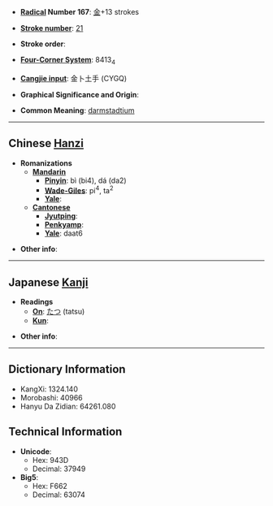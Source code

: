 * '''[[Wiktionary:Chinese radical index| Radical]] Number 167''': [[Wiktionary:Chinese radical index 金|金]]+13 strokes

* '''[[Wiktionary:Chinese total strokes index|Stroke number]]''': [[Wiktionary:Chinese total strokes index 21|21]]

* '''Stroke order''': 

* '''[[Wiktionary:Chinese four corner index|Four-Corner System]]''': 8413<sub>4</sub>

* '''[[Wiktionary:Chinese Cangjie index|Cangjie input]]''': 金卜土手 (CYGQ)

* '''Graphical Significance and Origin''': 

* '''Common Meaning''': [[darmstadtium]]

----

== Chinese [[Hanzi]] ==

* '''Romanizations'''
** '''[[Mandarin]]'''
*** '''[[Pinyin]]''': bì (bi4), dá (da2)
*** '''[[Wade-Giles]]''': pi<sup>4</sup>, ta<sup>2</sup>
*** '''[[Yale]]''': 
** '''[[Cantonese]]'''
*** '''[[Jyutping]]''':
*** '''[[Penkyamp]]''': 
*** '''[[Yale]]''': daat6

* '''Other info''': 

----

== Japanese [[Kanji]] ==

* '''Readings'''
** '''[[On]]''': [[たつ]] (tatsu)
** '''[[Kun]]''': 

* '''Other info''':  

----

== Dictionary Information ==

* KangXi: 1324.140
* Morobashi: 40966
* Hanyu Da Zidian: 64261.080

== Technical Information ==

* '''Unicode''':
** Hex: 943D
** Decimal: 37949
* '''Big5''':
** Hex: F662
** Decimal: 63074